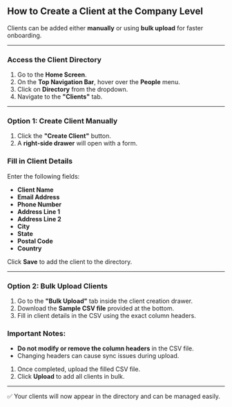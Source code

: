## **How to Create a Client at the Company Level**

Clients can be added either **manually** or using **bulk upload** for faster onboarding.

---

### **Access the Client Directory**

1. Go to the **Home Screen**.
2. On the **Top Navigation Bar**, hover over the **People** menu.
3. Click on **Directory** from the dropdown.
4. Navigate to the **"Clients"** tab.

---

### **Option 1: Create Client Manually**

1. Click the **"Create Client"** button.
2. A **right-side drawer** will open with a form.

### **Fill in Client Details**

Enter the following fields:

- **Client Name**
- **Email Address**
- **Phone Number**
- **Address Line 1**
- **Address Line 2**
- **City**
- **State**
- **Postal Code**
- **Country**

Click **Save** to add the client to the directory.

---

### **Option 2: Bulk Upload Clients**

1. Go to the **"Bulk Upload"** tab inside the client creation drawer.
2. Download the **Sample CSV file** provided at the bottom.
3. Fill in client details in the CSV using the exact column headers.

### Important Notes:

- **Do not modify or remove the column headers** in the CSV file.
- Changing headers can cause sync issues during upload.
1. Once completed, upload the filled CSV file.
2. Click **Upload** to add all clients in bulk.

---

✅ Your clients will now appear in the directory and can be managed easily.

